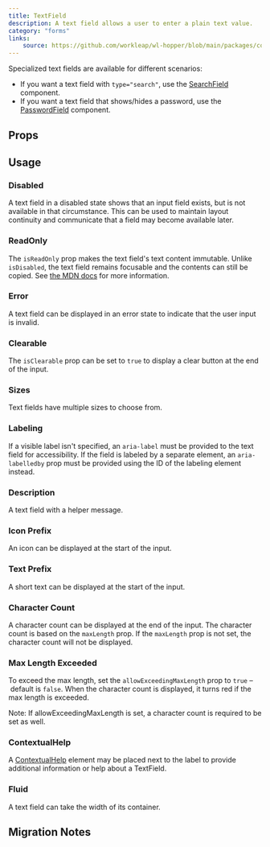 ```yaml
---
title: TextField
description: A text field allows a user to enter a plain text value.
category: "forms"
links:
    source: https://github.com/workleap/wl-hopper/blob/main/packages/components/src/inputs/src/TextField.tsx
---
```


Specialized text fields are available for different scenarios:

- If you want a text field with `type="search"`, use the [SearchField](./SearchField) component.
- If you want a text field that shows/hides a password, use the [PasswordField](./PasswordField) component.

<Example src="inputs/docs/text-field/preview" isOpen />

## Props

<PropTable component="TextField" />

## Usage

### Disabled
A text field in a disabled state shows that an input field exists, but is not available in that circumstance. This can be used to maintain layout continuity and communicate that a field may become available later.

<Example src="inputs/docs/text-field/disabled" />

### ReadOnly
The `isReadOnly` prop makes the text field's text content immutable. Unlike `isDisabled`, the text field remains focusable and the contents can still be copied. See [the MDN docs](https://developer.mozilla.org/en-US/docs/Web/HTML/Attributes/readonly) for more information.

<Example src="inputs/docs/text-field/readOnly" />

### Error
A text field can be displayed in an error state to indicate that the user input is invalid.

<Example src="inputs/docs/text-field/error" />

### Clearable
The `isClearable` prop can be set to `true` to display a clear button at the end of the input.

<Example src="inputs/docs/text-field/clearable" />

### Sizes
Text fields have multiple sizes to choose from.

<Example src="inputs/docs/text-field/sizes" />

### Labeling
If a visible label isn't specified, an `aria-label` must be provided to the text field for accessibility. If the field is labeled by a separate element, an `aria-labelledby` prop must be provided using the ID of the labeling element instead.

<Example src="inputs/docs/text-field/labeling" />

### Description
A text field with a helper message.

<Example src="inputs/docs/text-field/description" />

### Icon Prefix
An icon can be displayed at the start of the input.

<Example src="inputs/docs/text-field/iconPrefix" />

### Text Prefix
A short text can be displayed at the start of the input.

<Example src="inputs/docs/text-field/textPrefix" />

### Character Count
A character count can be displayed at the end of the input.
The character count is based on the `maxLength` prop.
If the `maxLength` prop is not set, the character count will not be displayed.

<Example src="inputs/docs/text-field/characterCount" />

### Max Length Exceeded
To exceed the max length, set the `allowExceedingMaxLength` prop to `true` – default is `false`. When the character count is displayed, it turns red if the max length is exceeded.

Note: If allowExceedingMaxLength is set, a character count is required to be set as well.

<Example src="inputs/docs/text-field/maxLengthExceeded" />

### ContextualHelp

A [ContextualHelp](/components/ContextualHelp) element may be placed next to the label to provide additional information or help about a TextField.

<Example src="inputs/docs/text-field/ContextualHelp" />

### Fluid
A text field can take the width of its container.

<Example src="inputs/docs/text-field/fluid" />

## Migration Notes

<MigrateGuide src="inputs/docs/migration-notes-text-field" />
